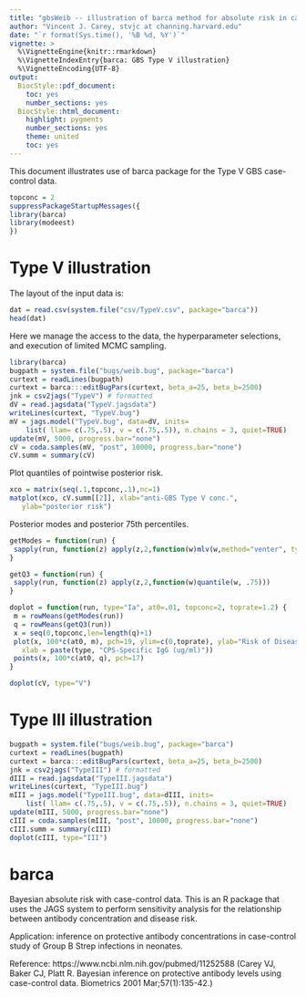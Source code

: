 ```yaml
---
title: "gbsWeib -- illustration of barca method for absolute risk in case-control studies"
author: "Vincent J. Carey, stvjc at channing.harvard.edu"
date: "`r format(Sys.time(), '%B %d, %Y')`"
vignette: >
  %\VignetteEngine{knitr::rmarkdown}
  %\VignetteIndexEntry{barca: GBS Type V illustration}
  %\VignetteEncoding{UTF-8}
output:
  BiocStyle::pdf_document:
    toc: yes
    number_sections: yes
  BiocStyle::html_document:
    highlight: pygments
    number_sections: yes
    theme: united
    toc: yes
---
```




This document illustrates use of barca package for the
Type V GBS case-control data.

```r
topconc = 2
suppressPackageStartupMessages({
library(barca)
library(modeest)
})
```


# Type V illustration

The layout of the input data is:
```r
dat = read.csv(system.file("csv/TypeV.csv", package="barca"))
head(dat)
```

Here we manage the access to the data, the
hyperparameter selections, and execution of limited MCMC sampling.
```r
library(barca)
bugpath = system.file("bugs/weib.bug", package="barca")
curtext = readLines(bugpath)
curtext = barca:::editBugPars(curtext, beta_a=25, beta_b=2500)
jnk = csv2jags("TypeV") # formatted
dV = read.jagsdata("TypeV.jagsdata")
writeLines(curtext, "TypeV.bug")
mV = jags.model("TypeV.bug", data=dV, inits= 
    list( llam= c(.75,.5), v = c(.75,.5)), n.chains = 3, quiet=TRUE)
update(mV, 5000, progress.bar="none")
cV = coda.samples(mV, "post", 10000, progress.bar="none")
cV.summ = summary(cV)
```

Plot quantiles of pointwise posterior risk.

```r
xco = matrix(seq(.1,topconc,.1),nc=1)
matplot(xco, cV.summ[[2]], xlab="anti-GBS Type V conc.",
   ylab="posterior risk")
```

Posterior modes and posterior 75th percentiles.

```r
getModes = function(run) {
 sapply(run, function(z) apply(z,2,function(w)mlv(w,method="venter", type="shorth")))
}

getQ3 = function(run) {
 sapply(run, function(z) apply(z,2,function(w)quantile(w, .75)))
}

doplot = function(run, type="Ia", at0=.01, topconc=2, toprate=1.2) {
 m = rowMeans(getModes(run))
 q = rowMeans(getQ3(run))
 x = seq(0,topconc,len=length(q)+1)
 plot(x, 100*c(at0, m), pch=19, ylim=c(0,toprate), ylab="Risk of Disease (per 100 Live Births)",
   xlab = paste(type, "CPS-Specific IgG (ug/ml)"))
 points(x, 100*c(at0, q), pch=17)
}

doplot(cV, type="V")
```
# Type III illustration

```r
bugpath = system.file("bugs/weib.bug", package="barca")
curtext = readLines(bugpath)
curtext = barca:::editBugPars(curtext, beta_a=25, beta_b=2500)
jnk = csv2jags("TypeIII") # formatted
dIII = read.jagsdata("TypeIII.jagsdata")
writeLines(curtext, "TypeIII.bug")
mIII = jags.model("TypeIII.bug", data=dIII, inits= 
    list( llam= c(.75,.5), v = c(.75,.5)), n.chains = 3, quiet=TRUE)
update(mIII, 5000, progress.bar="none")
cIII = coda.samples(mIII, "post", 10000, progress.bar="none")
cIII.summ = summary(cIII)
doplot(cIII, type="III")
```


# barca

Bayesian absolute risk with case-control data.  This is an R package that uses the JAGS system to perform sensitivity analysis for the relationship between antibody concentration and disease risk.

Application: inference on protective antibody concentrations in case-control study of Group B Strep infections in neonates.

Reference: https://www.ncbi.nlm.nih.gov/pubmed/11252588 (Carey VJ, Baker CJ, Platt R. Bayesian inference on protective antibody levels using case-control data.  Biometrics 2001 Mar;57(1):135-42.)
